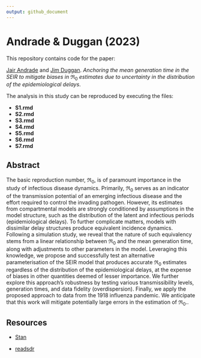 ```yaml
---
output: github_document
---
```


# Andrade & Duggan (2023)

This repository contains code for the paper:

[Jair Andrade](https://www.linkedin.com/in/jandraor/) and 
[Jim Duggan](https://ie.linkedin.com/in/jduggan). _Anchoring the mean generation time in the SEIR to mitigate biases in_ $\Re_0$ _estimates due to uncertainty in the distribution of the epidemiological delays_.

The analysis in this study can be reproduced by executing the files:

* **S1.rmd**
* **S2.rmd**
* **S3.rmd**
* **S4.rmd**
* **S5.rmd**
* **S6.rmd**
* **S7.rmd**


## Abstract

The basic reproduction number, $\Re_0$, is of paramount importance in the study of infectious disease dynamics. Primarily, $\Re_0$ serves as an indicator of the transmission potential of an emerging infectious disease and the effort required to control the invading pathogen. However, its estimates from compartmental models are strongly conditioned by assumptions in the model structure, such as the distribution of the latent and infectious periods (epidemiological delays). To further complicate matters, models with dissimilar delay structures produce equivalent incidence dynamics. Following a simulation study, we reveal that the nature of such equivalency stems from a linear relationship between $\Re_0$ and the mean generation time, along with adjustments to other parameters in the model. Leveraging this knowledge, we propose and successfully test an alternative parameterisation of the SEIR model that produces accurate $\Re_0$ estimates regardless of the distribution of the epidemiological delays, at the expense of biases in other quantities deemed of lesser importance. We further explore this approach's robustness by testing various transmissibility levels, generation times, and data fidelity (overdispersion). Finally, we apply the proposed approach to data from the 1918 influenza pandemic. We anticipate that this work will mitigate potentially large errors in the estimation of $\Re_0$.. 

## Resources

* [Stan](https://mc-stan.org/)

* [readsdr](https://github.com/jandraor/readsdr)




